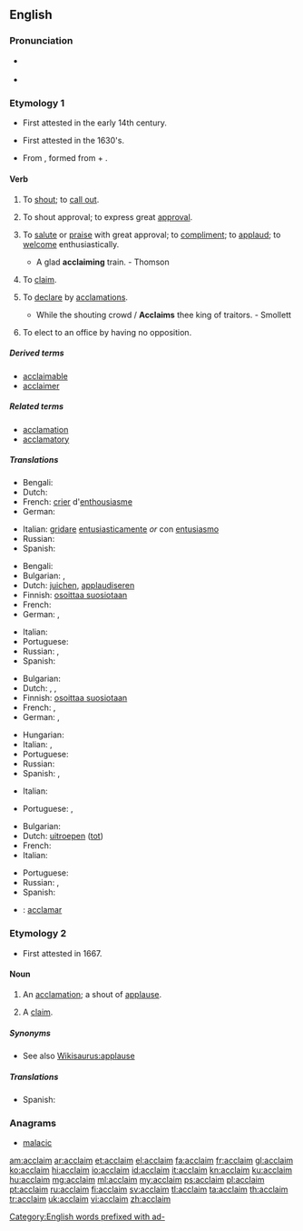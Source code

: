 ==English==

===Pronunciation===
* {{a|US}} {{IPA|/ə.ˈkleɪm/}}
* {{rhymes|eɪm}}

===Etymology 1===
* First attested in the early 14th century.
* {{sense|to applaud}} First attested in the 1630's.
* From {{etyl|la|en}} {{term|acclamo|acclāmō|raise a cry at; applaud|lang=la}}, formed from {{term|ad-|lang=la}} + {{term|clamo|clāmō|cry out, shout|lang=la}}.

====Verb====
{{en-verb}}

# {{context|transitive|lang=en}} To [[shout]]; to [[call out]].
# {{context|intransitive|lang=en}} To shout approval; to express great [[approval]].
# {{context|transitive|rare|lang=en}} To [[salute]] or [[praise]] with great approval; to [[compliment]]; to [[applaud]]; to [[welcome]] enthusiastically.
#* A glad '''acclaiming''' train. - Thomson
# {{context|transitive|obsolete|lang=en}} To [[claim]].
# {{context|transitive|lang=en}} To [[declare]] by [[acclamations]].
#* While the shouting crowd / '''Acclaims''' thee king of traitors. - Smollett
# {{context|Canada|politics|lang=en}} To elect to an office by having no opposition.

=====Derived terms=====
* [[acclaimable]]
* [[acclaimer]]

=====Related terms=====
* [[acclamation]]
* [[acclamatory]]

=====Translations=====
{{trans-top|to shout}}
* Bengali: {{t-|bn|চিৎকার করা|sc=Beng}}
* Dutch: {{t+|nl|uitroepen}}
* French: [[crier]] d'[[enthousiasme]]
* German: {{t|de|zujubeln}}
{{trans-mid}}
* Italian: [[gridare]] [[entusiasticamente]] ''or'' con [[entusiasmo]]
* Russian: {{t|ru|кричать|tr=kričátʹ|sc=Cyrl}} {{qualifier|shout}}
* Spanish: {{t+|es|gritar}}
{{trans-bottom}}

{{trans-top|to shout applause}}
* Bengali: {{t-|bn|প্রশংসাধ্বনি|sc=Beng}}
* Bulgarian: {{t+|bg|акламирам}},  {{t-|bg|одобрявам бурно}}
* Dutch: [[juichen]], [[applaudiseren]]
* Finnish: [[osoittaa suosiotaan]]
* French: {{t+|fr|acclamer}}
* German: {{t+|de|applaudieren}}, {{t+|de|klatschen}}
{{trans-mid}}
* Italian: {{t+|it|acclamare}}
* Portuguese: {{t+|pt|aclamar}}
* Russian: {{t|ru|приветствовать|tr=privétstvovatʹ|sc=Cyrl}} {{qualifier|шу́мно}}, {{t|ru|одобрять|tr=odobrjátʹ|sc=Cyrl}} {{qualifier|бу́рно}}
* Spanish: {{t+|es|aclamar}}
{{trans-bottom}}

{{trans-top|to applaud}}
* Bulgarian: {{t+|bg|аплодирам}}
* Dutch: {{t+|nl|toejuichen}}, {{t+|nl|prijzen}}, {{t+|nl|loven}}
* Finnish: [[osoittaa suosiotaan]]
* French: {{t+|fr|acclamer}}, {{t+|fr|applaudir}}
* German: {{t+|de|applaudieren}}, {{t+|de|klatschen}}
{{trans-mid}}
* Hungarian: {{t+|hu|megtapsol}}
* Italian: {{t+|it|acclamare}}, {{t+|it|applaudire}}
* Portuguese: {{t+|pt|aclamar}}
* Russian: {{t|ru|аплодировать|tr=aplodírovatʹ|sc=Cyrl}}
* Spanish: {{t+|es|aclamar}}, {{t+|es|aplaudir}}
{{trans-bottom}}

{{trans-top|to claim}}
* Italian: {{t+|it|reclamare}}
{{trans-mid}}
* Portuguese: {{t+|pt|clamar}}, {{t+|pt|reclamar}}
{{trans-bottom}}

{{trans-top|to declare by acclamations}}
* Bulgarian: {{t+|bg|провъзгласявам}}
* Dutch: [[uitroepen]] ([[tot]])
* French: {{t+|fr|déclamer}}
* Italian: {{t+|it|acclamare}}
{{trans-mid}}
* Portuguese: {{t+|pt|aclamar}}
* Russian: {{t|ru|провозглашать|tr=provozglašátʹ|sc=Cyrl}} {{impf}}, {{t|ru|провозгласить|tr=provozglasítʹ|sc=Cyrl}} {{pf.}}
* Spanish: {{t+|es|aclamar}}
{{trans-bottom}}

{{checktrans}}
* {{ttbc|ia}}: [[acclamar]]

===Etymology 2===
* First attested in 1667.

====Noun====
{{en-noun}}

# {{context|poetic|lang=en}} An [[acclamation]]; a shout of [[applause]].
# {{context|obsolete|lang=en}} A [[claim]].

=====Synonyms=====
* See also [[Wikisaurus:applause]]

=====Translations=====
{{trans-top|acclamation}}
* Spanish: {{t-|es|aclamación|f}}
{{trans-mid}}
{{trans-bottom}}

===Anagrams===
* [[malacic#English|malacic]]

[[Category:English words prefixed with ad-]]

[[am:acclaim]]
[[ar:acclaim]]
[[et:acclaim]]
[[el:acclaim]]
[[fa:acclaim]]
[[fr:acclaim]]
[[gl:acclaim]]
[[ko:acclaim]]
[[hi:acclaim]]
[[io:acclaim]]
[[id:acclaim]]
[[it:acclaim]]
[[kn:acclaim]]
[[ku:acclaim]]
[[hu:acclaim]]
[[mg:acclaim]]
[[ml:acclaim]]
[[my:acclaim]]
[[ps:acclaim]]
[[pl:acclaim]]
[[pt:acclaim]]
[[ru:acclaim]]
[[fi:acclaim]]
[[sv:acclaim]]
[[tl:acclaim]]
[[ta:acclaim]]
[[th:acclaim]]
[[tr:acclaim]]
[[uk:acclaim]]
[[vi:acclaim]]
[[zh:acclaim]]